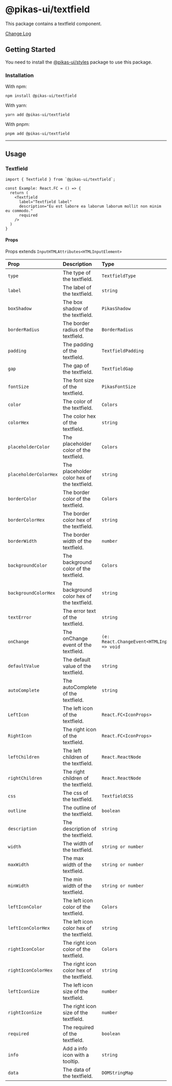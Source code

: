 

<NextSeo title="Textfield" />

# @pikas-ui/textfield

This package contains a textfield component.

<a href="https://github.com/Achaak/pikas/blob/main/packages/ui/textfield/CHANGELOG.md">
  Change Log
</a>

## Getting Started

You need to install the <a href={stylesLink}>@pikas-ui/styles</a> package to use this package.

### Installation

With npm:

```
npm install @pikas-ui/textfield
```

With yarn:

```
yarn add @pikas-ui/textfield
```

With pnpm:

```
pnpm add @pikas-ui/textfield
```

---

## Usage

### Textfield

<TextfieldExample />

```tsx
import { Textfield } from `@pikas-ui/textfield`;

const Example: React.FC = () => {
  return (
    <Textfield
      label="Textfield label"
      description="Eu est labore ea laborum laborum mollit non minim eu commodo."
      required
    />
  )
}
```

#### Props

Props extends `InputHTMLAttributes<HTMLInputElement>`

| Prop                  | Description                                 | Type                                               | Default             |
| :-------------------- | :------------------------------------------ | :------------------------------------------------- | :------------------ |
| `type`                | The type of the textfield.                  | `TextfieldType`                                    | `"text"`            |
| `label`               | The label of the textfield.                 | `string`                                           | -                   |
| `boxShadow`           | The box shadow of the textfield.            | `PikasShadow`                                      | `"DIMINUTION_1"`    |
| `borderRadius`        | The border radius of the textfield.         | `BorderRadius`                                     | `"md"`              |
| `padding`             | The padding of the textfield.               | `TextfieldPadding`                                 | `"md"`              |
| `gap`                 | The gap of the textfield.                   | `TextfieldGap`                                     | -                   |
| `fontSize`            | The font size of the textfield.             | `PikasFontSize`                                    | `"EM-MEDIUM"`       |
| `color`               | The color of the textfield.                 | `Colors`                                           | -                   |
| `colorHex`            | The color hex of the textfield.             | `string`                                           | -                   |
| `placeholderColor`    | The placeholder color of the textfield.     | `Colors`                                           | -                   |
| `placeholderColorHex` | The placeholder color hex of the textfield. | `string`                                           | -                   |
| `borderColor`         | The border color of the textfield.          | `Colors`                                           | `"TRANSPARENT"`     |
| `borderColorHex`      | The border color hex of the textfield.      | `string`                                           | -                   |
| `borderWidth`         | The border width of the textfield.          | `number`                                           | `0`                 |
| `backgroundColor`     | The background color of the textfield.      | `Colors`                                           | `"GRAY_LIGHTEST_1"` |
| `backgroundColorHex`  | The background color hex of the textfield.  | `string`                                           | -                   |
| `textError`           | The error text of the textfield.            | `string`                                           | -                   |
| `onChange`            | The onChange event of the textfield.        | `(e: React.ChangeEvent<HTMLInputElement>) => void` | -                   |
| `defaultValue`        | The default value of the textfield.         | `string`                                           | -                   |
| `autoComplete`        | The autoComplete of the textfield.          | `string`                                           | -                   |
| `LeftIcon`            | The left icon of the textfield.             | `React.FC<IconProps>`                              | -                   |
| `RightIcon`           | The right icon of the textfield.            | `React.FC<IconProps>`                              | -                   |
| `leftChildren`        | The left children of the textfield.         | `React.ReactNode`                                  | -                   |
| `rightChildren`       | The right children of the textfield.        | `React.ReactNode`                                  | -                   |
| `css`                 | The css of the textfield.                   | `TextfieldCSS`                                     | -                   |
| `outline`             | The outline of the textfield.               | `boolean`                                          | `true`              |
| `description`         | The description of the textfield.           | `string`                                           | -                   |
| `width`               | The width of the textfield.                 | `string or number`                                 | `"100%"`            |
| `maxWidth`            | The max width of the textfield.             | `string or number`                                 | `"100%"`            |
| `minWidth`            | The min width of the textfield.             | `string or number`                                 | -                   |
| `leftIconColor`       | The left icon color of the textfield.       | `Colors`                                           | -                   |
| `leftIconColorHex`    | The left icon color hex of the textfield.   | `string`                                           | -                   |
| `rightIconColor`      | The right icon color of the textfield.      | `Colors`                                           | -                   |
| `rightIconColorHex`   | The right icon color hex of the textfield.  | `string`                                           | -                   |
| `leftIconSize`        | The left icon size of the textfield.        | `number`                                           | -                   |
| `rightIconSize`       | The right icon size of the textfield.       | `number`                                           | -                   |
| `required`            | The required of the textfield.              | `boolean`                                          | `false`             |
| `info`                | Add a info icon with a tooltip.             | `string`                                           | -                   |
| `data`                | The data of the textfield.                  | `DOMStringMap`                                     | -                   |

